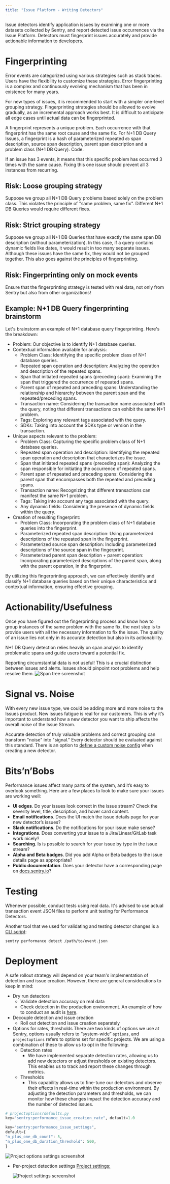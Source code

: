 ```yaml
---
title: "Issue Platform - Writing Detectors"
---
```


Issue detectors identify application issues by examining one or more datasets collected by Sentry, and report detected issue occurrences via the <Link to="/issue-platform/">Issue Platform</Link>. Detectors must fingerprint issues accurately and provide actionable information to developers.
# Fingerprinting

Error events are categorized using various strategies such as stack traces. Users have the flexibility to customize these strategies. Error fingerprinting is a complex and continuously evolving mechanism that has been in existence for many years.

For new types of issues, it is recommended to start with a simpler one-level grouping strategy. Fingerprinting strategies should be allowed to evolve gradually, as an incremental approach works best. It is difficult to anticipate all edge cases until actual data can be fingerprinted.

A fingerprint represents a unique problem. Each occurrence with that fingerprint has the same root cause and the same fix. For N+1 DB Query Issues, a fingerprint is a hash of parameterized repeated `db` span description, source span description, parent span description and a problem class (N+1 DB Query). <Link to="https://github.com/getsentry/sentry/blob/master/src/sentry/utils/performance_issues/detectors/n_plus_one_db_span_detector.py#L253-L258">Code</Link>.

If an issue has 3 events, it means that this specific problem has occurred 3 times with the same cause. Fixing this one issue should prevent all 3 instances from recurring.

## Risk: Loose grouping strategy

Suppose we group all N+1 DB Query problems based solely on the problem class. This violates the principle of "same problem, same fix". Different N+1 DB Queries would require different fixes.

## Risk: Strict grouping strategy

Suppose we group all N+1 DB Queries that have exactly the same span DB description (without parameterization). In this case, if a query contains dynamic fields like dates, it would result in too many separate issues. Although these issues have the same fix, they would not be grouped together. This also goes against the principles of fingerprinting.

## Risk: Fingerprinting only on mock events

Ensure that the fingerprinting strategy is tested with real data, not only from Sentry but also from other organizations!

## Example: N+1 DB Query fingerprinting brainstorm
Let's brainstorm an example of N+1 database query fingerprinting. Here's the breakdown:

- Problem: Our objective is to identify N+1 database queries.
- Contextual information available for analysis:
    - Problem Class: Identifying the specific problem class of N+1 database queries.
    - Repeated span operation and description: Analyzing the operation and description of the repeated spans.
    - Span that initiated repeated spans (preceding span): Examining the span that triggered the occurrence of repeated spans.
    - Parent span of repeated and preceding spans: Understanding the relationship and hierarchy between the parent span and the repeated/preceding spans.
    - Transaction name: Considering the transaction name associated with the query, noting that different transactions can exhibit the same N+1 problem.
    - Tags: Exploring any relevant tags associated with the query.
    - SDKs: Taking into account the SDKs type or version in the transaction.
- Unique aspects relevant to the problem:
    - Problem Class: Capturing the specific problem class of N+1 database queries.
    - Repeated span operation and description: Identifying the repeated span operation and description that characterizes the issue.
    - Span that initiated repeated spans (preceding span): Analyzing the span responsible for initiating the occurrence of repeated spans.
    - Parent span of repeated and preceding spans: Considering the parent span that encompasses both the repeated and preceding spans.
    - Transaction name: Recognizing that different transactions can manifest the same N+1 problem.
    - Tags: Taking into account any tags associated with the query.
    - Any dynamic fields: Considering the presence of dynamic fields within the query.
- Creation of resulting fingerprint:
    - Problem Class: Incorporating the problem class of N+1 database queries into the fingerprint.
    - Parameterized repeated span description: Using parameterized descriptions of the repeated span in the fingerprint.
    - Parameterized source span description: Including parameterized descriptions of the source span in the fingerprint.
    - Parameterized parent span description + parent operation: Incorporating parameterized descriptions of the parent span, along with the parent operation, in the fingerprint.

By utilizing this fingerprinting approach, we can effectively identify and classify N+1 database queries based on their unique characteristics and contextual information, ensuring effective grouping.

# Actionability/Usefulness

Once you have figured out the fingerprinting process and know how to group instances of the same problem with the same fix, the next step is to provide users with all the necessary information to fix the issue. The quality of an issue lies not only in its accurate detection but also in its actionability.

N+1 DB Query detection relies heavily on span analysis to identify problematic spans and guide users toward a potential fix.

Reporting circumstantial data is not useful! This is a crucial distinction between issues and alerts. Issues should pinpoint root problems and help resolve them.
![Span tree screenshot](img/issuePlatformFingerprinting01.png)

# Signal vs. Noise

With every new issue type, we could be adding more and more noise to the Issues product. New issues fatigue is real for our customers. This is why it’s important to understand how a new detector you want to ship affects the overall noise of the Issue Stream.

Accurate detection of truly valuable problems and correct grouping can transform "noise" into "signal." Every detector should be evaluated against this standard. There is an option to [define a custom noise config](https://develop.sentry.dev/issue-platform/#register-an-issue-type) when creating a new detector.

# Bits’n’Bobs

Performance issues affect many parts of the system, and it’s easy to overlook something. Here are a few places to look to make sure your issues are working well:

- **UI edges**. Do your issues look correct in the issue stream? Check the severity level, title, description, and hover card content.
- **Email notifications**. Does the UI match the issue details page for your new detector’s issues?
- **Slack notifications**. Do the notifications for your issue make sense?
- **Integrations**. Does converting your issue to a Jira/Linear/GitLab task work nicely?
- **Searching**. Is is possible to search for your issue by type in the issue stream?
- **Alpha and Beta badges**.  Did you add Alpha or Beta badges to the issue details page as appropriate?
- **Public documentation**. Does your detector have a corresponding page on [docs.sentry.io](https://docs.sentry.io)?

# Testing

Whenever possible, conduct tests using real data. It's advised to use actual transaction event JSON files to perform unit testing for Performance Detectors.

Another tool that we used for validating and testing detector changes is a [CLI script](https://github.com/getsentry/sentry/pull/39727):

```shell
sentry performance detect /path/to/event.json
```

# Deployment

A safe rollout strategy will depend on your team's implementation of detection and issue creation. However, there are general considerations to keep in mind:

- Dry run detectors
    - Validate detection accuracy on real data
    - Check detection in the production environment. An example of how to conduct an audit is [here](https://www.notion.so/How-To-Audit-Performance-Detector-Dry-Runs-5d2c056b55f44e9d8eac1fd1834a4a20).
- Decouple detection and issue creation
    - Roll out detection and issue creation separately
- Options for rates, thresholds
    There are two kinds of options we use at Sentry, options usually refers to “system-wide” `options`, and `projectoptions` refers to options set for specific projects. We are using a combination of these to allow us to opt in the following:
    - Detection rates
        - We have implemented separate detection rates, allowing us to add new detectors or adjust thresholds on existing detectors. This enables us to track and report these changes through metrics.
    - Thresholds
        - This capability allows us to fine-tune our detectors and observe their effects in real-time within the production environment. By adjusting the detection parameters and thresholds, we can monitor how these changes impact the detection accuracy and the number of detected issues.

```python
# projectoptions/defaults.py
key="sentry:performance_issue_creation_rate", default=1.0

key="sentry:performance_issue_settings",
default={
"n_plus_one_db_count": 5,
"n_plus_one_db_duration_threshold": 500,
}
```

![Project options settings screenshot](img/issuePlatformFingerprinting02.png)

- Per-project detection settings
    [Project settings:](https://sentry.io/settings/sentry/projects/sentry/performance/)

    ![Project settings screenshot](img/issuePlatformFingerprinting03.png)
